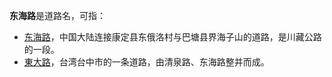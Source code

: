 '''东海路'''是道路名，可指：
* [[东海路_(川藏公路)|东海路]]，中国大陆连接康定县东俄洛村与巴塘县界海子山的道路，是川藏公路的一段。
* [[東大路_(台中市)|東大路]]，台湾台中市的一条道路，由清泉路、东海路整并而成。
{{disambig}}